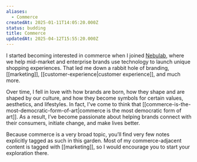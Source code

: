 ```yaml
---
aliases:
  - Commerce
createdAt: 2025-01-11T14:05:20.000Z
status: budding
title: Commerce
updatedAt: 2025-04-12T15:55:20.000Z
---
```

I started becoming interested in commerce when I joined [Nebulab](https://nebulab.com), where we help mid-market and enterprise brands use technology to launch unique shopping experiences. That led me down a rabbit hole of branding, [[marketing]], [[customer-experience|customer experience]], and much more.

Over time, I fell in love with how brands are born, how they shape and are shaped by our culture, and how they become symbols for certain values, aesthetics, and lifestyles. In fact, I’ve come to think that [[commerce-is-the-most-democratic-form-of-art|commerce is the most democratic form of art]]. As a result, I’ve become passionate about helping brands connect with their consumers, initiate change, and make lives better.

Because commerce is a very broad topic, you’ll find very few notes explicitly tagged as such in this garden. Most of my commerce-adjacent content is tagged with [[marketing]], so I would encourage you to start your exploration there.
